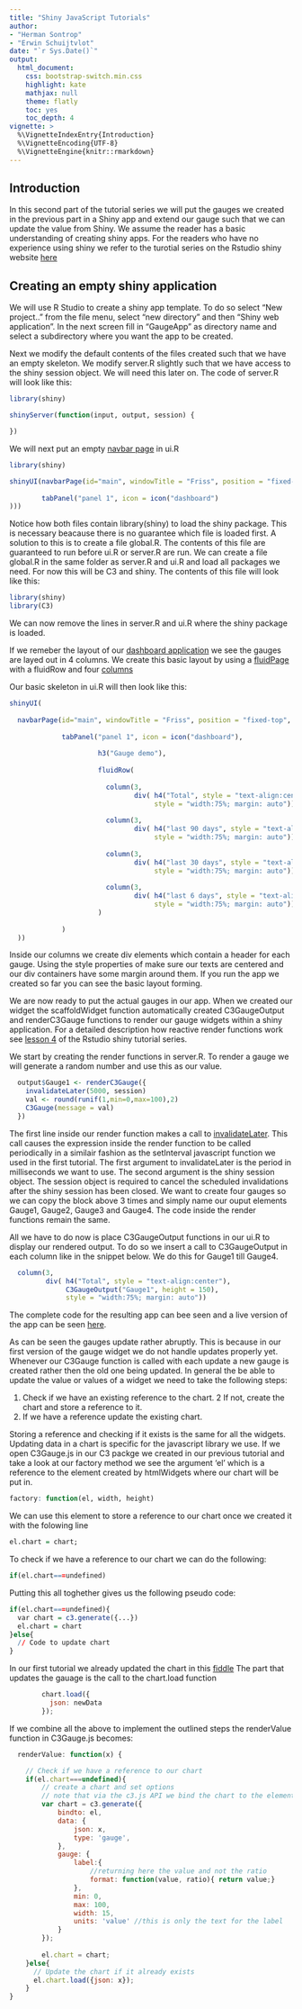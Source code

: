 ```yaml
---
title: "Shiny JavaScript Tutorials"
author: 
- "Herman Sontrop"
- "Erwin Schuijtvlot"
date: "`r Sys.Date()`"
output: 
  html_document:
    css: bootstrap-switch.min.css
    highlight: kate
    mathjax: null
    theme: flatly
    toc: yes
    toc_depth: 4
vignette: >
  %\VignetteIndexEntry{Introduction}
  %\VignetteEncoding{UTF-8}
  %\VignetteEngine{knitr::rmarkdown}
---
```


## Introduction

In this second part of the tutorial series we will put the gauges we created in the previous part in a Shiny app and extend our gauge such that we can update the value from Shiny. We assume the reader has a basic understanding of creating shiny apps. For the readers who have no experience using shiny we refer to the turotial series on the Rstudio shiny website <a href="http://shiny.rstudio.com/tutorial/" target="_blank">here</a>

## Creating an empty shiny application

We will use R Studio to create a shiny app template. To do so select "New project.." from the file menu, select "new directory" and then "Shiny web application". In the next screen fill in "GaugeApp" as directory name and select a subdirectory where you want the app to be created.

Next we modify the default contents of the files created such that we have an empty skeleton.
We modify server.R slightly such that we have access to the shiny session object. We will need this later on.
The code of server.R will look like this:

```R
library(shiny)

shinyServer(function(input, output, session) {

})
```

We will next put an empty <a href="http://shiny.rstudio.com/reference/shiny/latest/navbarPage.html" target="_blank">navbar page</a> in ui.R

```R
library(shiny)

shinyUI(navbarPage(id="main", windowTitle = "Friss", position = "fixed-top", title = NULL,
                    
        tabPanel("panel 1", icon = icon("dashboard")
)))
```

Notice how both files contain library(shiny) to load the shiny package. This is necessary beacause there is no guarantee which file is loaded first. A solution to this is to create a file global.R. The contents of this file are guaranteed to run before ui.R or server.R are run.
We can create a file global.R in the same folder as server.R and ui.R and load all packages we need. For now this will be C3 and shiny.
The contents of this file will look like this:

```R
library(shiny)
library(C3)
```

We can now remove the lines in server.R and ui.R where the shiny package is loaded.

If we remeber the layout of our <a href="https://frissdemo.shinyapps.io/FrissDashboardModule2/" target="_blank">dashboard application</a> we see the gauges are layed out in 4 columns. We create this basic layout by using a <a href="http://shiny.rstudio.com/reference/shiny/latest/fluidPage.html" target="_blank">fluidPage</a> with a fluidRow and four <a href="http://shiny.rstudio.com/reference/shiny/latest/column.html" target="_blank">columns</a>

Our basic skeleton in ui.R will then look like this:

```R
shinyUI(
  
  navbarPage(id="main", windowTitle = "Friss", position = "fixed-top", title = NULL,
             
             tabPanel("panel 1", icon = icon("dashboard"),
                      
                      h3("Gauge demo"),
                      
                      fluidRow(
                        
                        column(3,
                               div( h4("Total", style = "text-align:center"),
                                    style = "width:75%; margin: auto")),
                        
                        column(3,
                               div( h4("last 90 days", style = "text-align:center"),
                                    style = "width:75%; margin: auto")),
                        
                        column(3,
                               div( h4("last 30 days", style = "text-align:center"),
                                    style = "width:75%; margin: auto")),
                        
                        column(3,
                               div( h4("last 6 days", style = "text-align:center"),
                                    style = "width:75%; margin: auto"))
                      )
                      
             )
  ))
```

Inside our columns we create div elements which contain a header for each gauge. Using the style properties of make sure our texts are centered and our div containers have some margin around them. If you run the app we created so far you can see the basic layout forming.

We are now ready to put the actual gauges in our app. When we created our widget the scaffoldWidget function automatically created C3GaugeOutput and renderC3Gauge functions to render our gauge widgets within a shiny application. For a detailed description how reactive render functions work see <a href="http://shiny.rstudio.com/tutorial/lesson4/" target="_blank">lesson 4</a> of the Rstudio shiny tutorial series.

We start by creating the render functions in server.R. To render a gauge we will generate a random number and use this as our value.

```R
  output$Gauge1 <- renderC3Gauge({
    invalidateLater(5000, session)
    val <- round(runif(1,min=0,max=100),2)
    C3Gauge(message = val)
  })
```

The first line inside our render function makes a call to <a href="http://shiny.rstudio.com/reference/shiny/latest/invalidateLater.html" target="_blank">invalidateLater</a>. This call causes the expression inside the render function to be called periodically in a similair fashion as the setInterval javascript function we used in the first tutorial.
The first argument to invalidateLater is the period in milliseconds we want to use. The second argument is the shiny session object. The session object is required to cancel the scheduled invalidations after the shiny session has been closed.
We want to create four gauges so we can copy the block above 3 times and simply name our ouput elements Gauge1, Gauge2, Gauge3 and Gauge4. The code inside the render functions remain the same.

All we have to do now is place C3GaugeOutput functions in our ui.R to display our rendered output. To do so we insert a call to C3GaugeOutput in each column like in the snippet below. We do this for Gauge1 till Gauge4.

```R
  column(3,
         div( h4("Total", style = "text-align:center"),
              C3GaugeOutput("Gauge1", height = 150),
              style = "width:75%; margin: auto"))
```

The complete code for the resulting app can bee seen <a href=""></a> and a live version of the app can be seen <a href="https://frissdemo.shinyapps.io/GaugeAppNoUpdates/" target="_blank">here</a>.

As can be seen the gauges update rather abruptly. This is because in our first version of the gauge widget we do not handle updates properly yet. Whenever our C3Gauge function is called with each update a new gauge is created rather then the old one being updated.
In general the be able to update the value or values of a widget we need to take the following steps:

1. Check if we have an existing reference to the chart. 
2  If not, create the chart and store a reference to it.
3. If we have a reference update the existing chart.

Storing a reference and checking if it exists is the same for all the widgets. Updating data in a chart is specific for the javascript library we use.
If we open C3Gauge.js in our C3 packge we created in our previous tutorial and take a look at our factory method we see the argument 'el' which is a reference to the element created by htmlWidgets where our chart will be put in.

```R
factory: function(el, width, height)
```

We can use this element to store a reference to our chart once we created it with the folowing line

```R
el.chart = chart;
```

To check if we have a reference to our chart we can do the following:

```R
if(el.chart===undefined)
```

Putting this all toghether gives us the following pseudo code:

```R
if(el.chart===undefined){
  var chart = c3.generate({...})
  el.chart = chart
}else{
  // Code to update chart
}
```

In our first tutorial we already updated the chart in this <a href="http://jsfiddle.net/FrissAnalytics/tx38gstp/8/?utm_source=website&utm_medium=embed&utm_campaign=tx38gstp" target="_blank">fiddle</a> The part that updates the gauage is the call to the chart.load function

```javascript
		chart.load({
		  json: newData
		});
```

If we combine all the above to implement the outlined steps the renderValue function in C3Gauge.js becomes:

```javascript
  renderValue: function(x) {

    // Check if we have a reference to our chart
    if(el.chart===undefined){
    	// create a chart and set options
    	// note that via the c3.js API we bind the chart to the element with id equal to chart1
    	var chart = c3.generate({
    		bindto: el,
    		data: {
    			json: x,
    			type: 'gauge',
    		},
    		gauge: {
    			label:{
    				//returning here the value and not the ratio
    				format: function(value, ratio){ return value;}
    			},
    			min: 0,
    			max: 100,
    			width: 15,
    			units: 'value' //this is only the text for the label
    		}
    	});
  
    	el.chart = chart;
    }else{
      // Update the chart if it already exists
      el.chart.load({json: x});
    }
}
```
